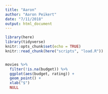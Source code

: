 ```yaml
---
title: "Aaron"
author: "Aaron Peikert"
date: "7/11/2018"
output: html_document
---
```


```r
library(here)
library(tidyverse)
knitr::opts_chunk$set(echo = TRUE)
knitr::read_chunk(here("scripts", "load.R"))
```

```r
```

```r
movies %>%
  filter(!is.na(budget)) %>%
  ggplot(aes(budget, rating)) +
  geom_point() +
  xlab("$")
  NULL
```

